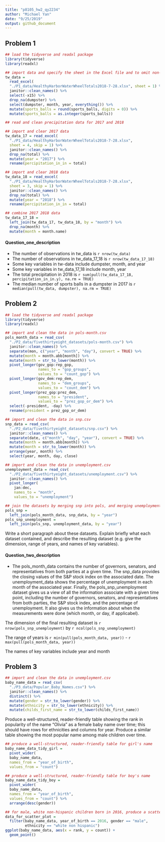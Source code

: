 ```yaml
---
title: "p8105_hw2_qy2234"
author: "Michael Yan"
date: "9/25/2019"
output: github_document
---
```


## Problem 1

```r
## load the tidyverse and readxl package
library(tidyverse)
library(readxl)

## import data and specify the sheet in the Excel file and to omit non-data entries
tw_data = 
  read_excel(
  "./P1_data/HealthyHarborWaterWheelTotals2018-7-28.xlsx", sheet = 1) %>%
  janitor::clean_names() %>% 
  select(-x15) %>% 
  drop_na(dumpster) %>%
  select(dumpster, month, year, everything()) %>% 
  mutate(sports_balls = round(sports_balls, digits = 0)) %>% 
  mutate(sports_balls = as.integer(sports_balls))
```

```r
## read and clean precipitation data for 2017 and 2018

## import and clear 2017 data
tw_data_17 = read_excel(
  "./P1_data/HealthyHarborWaterWheelTotals2018-7-28.xlsx", 
  sheet = 4, skip = 1) %>%
  janitor::clean_names() %>% 
  drop_na(total) %>% 
  mutate(year = "2017") %>% 
  rename(percipitation_in_in = total)

## import and clear 2018 data
tw_data_18 = read_excel(
  "./P1_data/HealthyHarborWaterWheelTotals2018-7-28.xlsx", 
  sheet = 3, skip = 1) %>%
  janitor::clean_names() %>% 
  drop_na(total) %>% 
  mutate(year = "2018") %>% 
  rename(percipitation_in_in = total)

## combine 2017 2018 data
tw_data_17_18 = 
  left_join(tw_data_17, tw_data_18, by = "month") %>% 
  drop_na(month) %>%
  mutate(month = month.name)
```
#### Question_one_description
* The number of observations in tw_data is 
`r nrow(tw_data)`
* The number of observations in tw_data_17_18 is 
`r nrow(tw_data_17_18)`
* Some key variables in tw-data include 
dumpster, month, and year
* Some key variables in tw_data_17_18 include 
month, year
* The total precipitation in 2018 is 
`r sum(pull(tw_data_17_18, percipitation_in_in.y), na.rm = TRUE)`
* The median number of sports balls in a dumpster in 2017 is
`r median(pull(tw_data, dumpster), na.rm = TRUE)`


## Problem 2

```r
## load the tidyverse and readxl package
library(tidyverse)
library(readxl)

## import and clean the data in pols-month.csv
pols_month_data = read_csv(
  "./P2_data/fivethirtyeight_datasets/pols-month.csv") %>% 
  janitor::clean_names() %>% 
  separate(mon, c("year", "month", "day"), convert = TRUE) %>% 
  mutate(month = month.abb[month]) %>% 
  mutate(month = str_to_lower(month)) %>% 
  pivot_longer(gov_gop:rep_gop, 
               names_to = "gop_groups",
               values_to = "count_gop") %>% 
  pivot_longer(gov_dem:rep_dem, 
               names_to = "dem_groups",
               values_to = "count_dem") %>% 
  pivot_longer(prez_gop:prez_dem, 
               names_to = "president",
               values_to = "prez_gop_or_dem") %>% 
  select(-president, -day) %>% 
  rename(president = prez_gop_or_dem)
```

```r
## import and clean the data in snp.csv
snp_data = read_csv(
  "./P2_data/fivethirtyeight_datasets/snp.csv") %>% 
  janitor::clean_names() %>% 
  separate(date, c("month", "day", "year"), convert = TRUE) %>% 
  mutate(month = month.abb[month]) %>% 
  mutate(month = str_to_lower(month)) %>%
  arrange(year, month) %>% 
  select(year, month, day, close)
```

```r
## import and clean the data in unemployment.csv
unemployment_data = read_csv(
  "./P2_data/fivethirtyeight_datasets/unemployment.csv") %>%
  janitor::clean_names() %>% 
  pivot_longer(
    jan:dec,
    names_to = "month", 
    values_to = "unemployment") 
```

```r
## join the datasets by merging snp into pols, and merging unemployment into the result
pols_snp = 
  left_join(pols_month_data, snp_data, by = "year")
pols_snp_unemployment = 
  left_join(pols_snp, unemployment_data, by = "year")
```
Write a short paragraph about these datasets. Explain briefly what each dataset contained, and describe the resulting dataset (e.g. give the dimension, range of years, and names of key variables).

#### Question_two_description
* The pols_month_data contains the number of governors, senators, and representatives 
from both parties at a given time. The snp_data provides the closing values of the 
S&P stock index on the associated date. The unemployment_data shows 
the percentage of unemployment in each month of the associated year. Finally, 
the pols_snp_unemployment dataset gives us a view of 
all the information associate with a given time point, 
including the number of governors, senators, and representatives 
from both parties, the S&P stock index, and the percentage of unemployment. 
It also gives us the information about when the measurements were done
(which month, or day, if applicabel).

The dimension of the final resulting dataset is 
`r nrow(pols_snp_unemployment)` by `r ncol(pols_snp_unemployment)`

The range of years is 
`r min(pull(pols_month_data, year))` - `r max(pull(pols_month_data, year))` 

The names of key variables include year and month


## Problem 3

```r
## import and clean the data in unemployment.csv
baby_name_data = read_csv(
  "./P3_data/Popular_Baby_Names.csv") %>%
  janitor::clean_names() %>% 
  distinct() %>% 
  mutate(gender = str_to_lower(gender)) %>% 
  mutate(ethnicity = str_to_lower(ethnicity)) %>% 
  mutate(childs_first_name = str_to_lower(childs_first_name))
```

Produce a well-structured, reader-friendly table showing the rank in popularity of the name “Olivia” as a female baby name over time; this should have rows for ethnicities and columns for year. Produce a similar table showing the most popular name among male children over time.

```r
## produce a well-structured, reader-friendly table for girl's name
baby_name_data_tidy_girl = 
  pivot_wider(
  baby_name_data, 
  names_from = "year_of_birth", 
  values_from = "count")

## produce a well-structured, reader-friendly table for boy's name
baby_name_data_tidy_boy = 
  pivot_wider(
  baby_name_data, 
  names_from = "year_of_birth", 
  values_from = "count") %>% 
  arrange(desc(gender))
```

```r
## for male, white non-hispanic children born in 2016, produce a scatter plot
data_for_scatter_plot = 
  filter(baby_name_data, year_of_birth == 2016, gender == "male", 
         ethnicity == "white non hispanic")
ggplot(baby_name_data, aes(x = rank, y = count)) + 
  geom_point()
```









